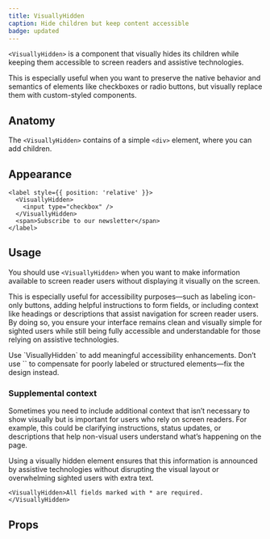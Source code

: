 ```yaml
---
title: VisuallyHidden
caption: Hide children but keep content accessible
badge: updated
---
```


`<VisuallyHidden>` is a component that visually hides its children while keeping them accessible to screen readers and assistive technologies.

This is especially useful when you want to preserve the native behavior and semantics of elements like checkboxes or radio buttons, but visually replace them with custom-styled components.

## Anatomy

The `<VisuallyHidden>` contains of a simple `<div>` element, where you can add children.

## Appearance

```tsx
<label style={{ position: 'relative' }}>
  <VisuallyHidden>
    <input type="checkbox" />
  </VisuallyHidden>
  <span>Subscribe to our newsletter</span>
</label>
```

## Usage

You should use `<VisuallyHidden>` when you want to make information available to screen reader users without displaying it visually on the screen.

This is especially useful for accessibility purposes—such as labeling icon-only buttons, adding helpful instructions to form fields, or including context like headings or descriptions that assist navigation for screen reader users. By doing so, you ensure your interface remains clean and visually simple for sighted users while still being fully accessible and understandable for those relying on assistive technologies.

<ComponentDemo file="./visually-hidden-a11y.demo.tsx" />

<GuidelineTiles>
    <Do>
        <Do.Description>
        Use `VisuallyHidden` to add meaningful accessibility enhancements.
        </Do.Description>
    </Do>
    <Dont>
        <Dont.Description>
        Don’t use `<VisuallyHidden>` to compensate for poorly labeled or structured elements—fix the design instead.
        </Dont.Description>
    </Dont>
</GuidelineTiles>

### Supplemental context

Sometimes you need to include additional context that isn’t necessary to show visually but is important for users who rely on screen readers. For example, this could be clarifying instructions, status updates, or descriptions that help non-visual users understand what’s happening on the page.

Using a visually hidden element ensures that this information is announced by assistive technologies without disrupting the visual layout or overwhelming sighted users with extra text.

```tsx
<VisuallyHidden>All fields marked with * are required.</VisuallyHidden>
```

## Props

<StorybookHintMessage component={title} />

<PropsTable component={title} />
